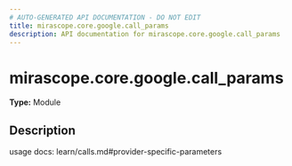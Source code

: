 ```yaml
---
# AUTO-GENERATED API DOCUMENTATION - DO NOT EDIT
title: mirascope.core.google.call_params
description: API documentation for mirascope.core.google.call_params
---
```


# mirascope.core.google.call_params

**Type:** Module

## Description

usage docs: learn/calls.md#provider-specific-parameters


